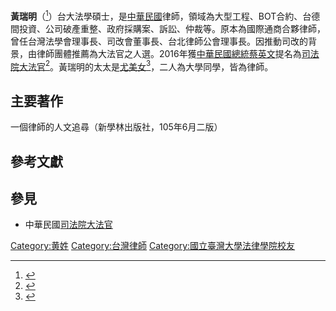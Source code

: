 {{Infobox person
| name = 黃瑞明
| office = {{ROC}}[[中華民國司法院|大法官]]
|image=File:大法官黃瑞明.jpg
|box_width=
|occupation= 國際通商法律事務所資深合夥律師 
| period =
| other_names =Hwang, Remington
| Sex = 男
|birth_date= {{birth date and age|1955|10|23}}
|birth_place= {{TWN}}
|death_date=
|death_place=
| nationality ={{ROC}}
| residence =
| party ={{Nonp}}
| religion =
| spouse =[[尤美女|尤美女]]
| relatives =
|education=
*[[國立臺灣大學|國立臺灣大學]]法學碩士
*[[國立臺灣大學|國立臺灣大學]]法學士
| past =
*台北律師公會理事長（2000-2002）
*台灣法學會理事長（2004-2006）
*東吳大學/清華大學科技法律研究所/台灣大學實務教師
*行政院公共工程委員申訴調解委員（2000-2008）
| work =
|awards=
}}
'''黃瑞明'''（{{bd|1955年|10月23日||}}<ref>{{Cite web |url=http://www.judicial.gov.tw/constitutionalcourt/p01_03_01.asp?curno=161 |title=司法院大法官 |access-date=2016-11-20 |archive-url=https://web.archive.org/web/20161120212722/http://www.judicial.gov.tw/constitutionalcourt/p01_03_01.asp?curno=161 |archive-date=2016-11-20 |dead-url=yes }}</ref>）台大法學碩士，是[[中華民國|中華民國]]律師，領域為大型工程、BOT合約、台德間投資、公司破產重整、政府採購案、訴訟、仲裁等。原本為國際通商合夥律師，曾任台灣法學會理事長、司改會董事長、台北律師公會理事長。因推動司改的背景，由律師團體推薦為大法官之人選。2016年獲[[中華民國總統|中華民國總統]][[蔡英文|蔡英文]]提名為[[司法院大法官|司法院大法官]]<ref>{{cite web|title=黃瑞明合夥人簡介|url= http://www.bakermckenzie.com.tw/p2-team_detail.php?PKey=aedb0ivjM0s2KDDNy5L05s2De_ZKfC56tF6N3R7F|website=國際通商法律事務所}}</ref>。黃瑞明的太太是[[尤美女|尤美女]]<ref>{{cite web |url=https://www.storm.mg/article/223893 |title=立委好有錢！尤美女身價上億 「地產大亨」顏寬恒夫婦擁80筆不動產 |work=風傳媒}}</ref>，二人為大學同學，皆為律師。

== 主要著作 ==
一個律師的人文追尋（新學林出版社，105年6月二版）

== 參考文獻 ==
{{reflist}}

== 參見 ==
*中華民國[[司法院大法官|司法院大法官]]

{{司法院大法官}}

[[Category:黄姓|Category:黄姓]]
[[Category:台灣律師|Category:台灣律師]]
[[Category:國立臺灣大學法律學院校友|Category:國立臺灣大學法律學院校友]]